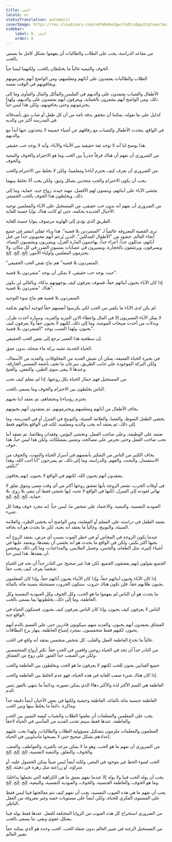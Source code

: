```yaml
---
title: الحب
locale: ar
statusTranslation: automatic
coverImage: https://res.cloudinary.com/xmfm6mhw3gwctndtcubgx2rptnae/image/upload/v1740337243/small_cover_educacion_fundamental_a051170f1c.webp
sidebar:
    label: 8. الحب
    order: 8
---
```

من مقاعد الدراسة، يجب على الطلاب والطالبات أن يفهموا بشكل كامل ما يسمى بالحب.

الخوف والتبعية غالباً ما يختلطان بالحب، ولكنهما ليسا حباً.

الطلاب والطالبات يعتمدون على آبائهم ومعلميهم، ومن الواضح أنهم يحترمونهم ويخافونهم في الوقت نفسه.

الأطفال والشباب يعتمدون على والديهم في الملبس والمأكل والمال والمأوى وما إلى ذلك، ومن الواضح أنهم يشعرون بالحماية، ويعرفون أنهم يعتمدون على والديهم، ولهذا يحترمونهم وحتى يخافونهم، ولكن هذا ليس حباً.

كدليل على ما نقوله، يمكننا أن نتحقق بدقة تامة من أن كل طفل أو شاب يثق بأصدقائه في المدرسة أكثر من والديه.

في الواقع، يتحدث الأطفال والشباب مع رفاقهم عن أشياء حميمة لا يتحدثون عنها أبداً مع والديهم.

هذا يوضح لنا أنه لا توجد ثقة حقيقية بين الأبناء والآباء، وأنه لا يوجد حب حقيقي.

من الضروري أن نفهم أن هناك فرقاً جذرياً بين الحب وما هو الاحترام والخوف والتبعية والخوف.

من الضروري أن نعرف كيف نحترم آباءنا ومعلمينا، ولكن لا نخلط بين الاحترام والحب.

يجب أن يكون الاحترام والحب متحدين بشكل وثيق، ولكن يجب ألا نخلط بينهما.

يخشى الآباء على أبنائهم، ويتمنون لهم الأفضل، مهنة جيدة، زواج جيد، حماية، وما إلى ذلك، ويخلطون هذا الخوف بالحب الحقيقي.

من الضروري أن نفهم أنه بدون حب حقيقي، من المستحيل على الآباء والمعلمين توجيه الأجيال الجديدة بحكمة، حتى لو كانت هناك نوايا حسنة للغاية.

الطريق الذي يؤدي إلى الهاوية مرصوف بنوايا حسنة للغاية.

نرى القضية المعروفة عالمياً لـ "المتمردين بلا قضية". هذا وباء عقلي انتشر في جميع أنحاء العالم. حشود من "الأطفال المدللين"، الذين يُزعم أنهم محبوبون جداً من قبل آبائهم، مدللون جداً، أعزاء جداً، يهاجمون المارة العزل، ويضربون ويغتصبون النساء، ويسرقون، ويرشقون بالحجارة، ويسيرون في عصابات يسببون الضرر في كل مكان، ولا يحترمون المعلمين وأولياء الأمور، إلخ. إلخ. إلخ.

"المتمردون بلا قضية" هم نتاج نقص الحب الحقيقي.

حيث يوجد حب حقيقي، لا يمكن أن يوجد "متمردون بلا قضية".

إذا كان الآباء يحبون أبنائهم حقاً، فسوف يعرفون كيف يوجهونهم بذكاء، وبالتالي لن يكون هناك "متمردون بلا قضية".

المتمردون بلا قضية هم نتاج سوء التوجيه.

لم يكن لدى الآباء ما يكفي من الحب لكي يكرسوا أنفسهم حقاً لتوجيه أبنائهم بحكمة.

لا يفكر الآباء العصريون إلا في المال وإعطاء الابن المزيد والمزيد، وسيارة أحدث طراز، وبدلات من أحدث صيحات الموضة، وما إلى ذلك، لكنهم لا يحبون حقاً ولا يعرفون كيف يحبون، ولهذا السبب يوجد "المتمردون بلا قضية".

إن سطحية هذا العصر ترجع إلى نقص الحب الحقيقي.

الحياة الحديثة تشبه بركة ماء ضحلة، بدون عمق.

في بحيرة الحياة العميقة، يمكن أن تعيش العديد من المخلوقات، والعديد من الأسماك، ولكن البركة الموجودة على جانب الطريق، سرعان ما تجف بأشعة الشمس الحارقة، وعندها لا يبقى سوى الطين، والتعفن، والقبح.

من المستحيل فهم جمال الحياة بكل روعتها، إذا لم نتعلم كيف نحب.

الناس يخلطون بين الاحترام والخوف وما يسمى بالحب.

نحترم رؤساءنا ونخشاهم، ثم نعتقد أننا نحبهم.

يخاف الأطفال من آبائهم ومعلميهم ويحترمونهم، ثم يعتقدون أنهم يحبونهم.

يخشى الطفل السوط، والعصا، والعلامة السيئة، والتوبيخ في المنزل أو في المدرسة، وما إلى ذلك، ثم يعتقد أنه يحب والديه ومعلميه، لكنه في الواقع يخافهم فقط.

نعتمد على الوظيفة، وعلى صاحب العمل، ونخشى البؤس، وفقدان وظائفنا، ثم نعتقد أننا نحب صاحب العمل وحتى نحرص على مصالحه، ونعتني بممتلكاته، ولكن هذا ليس حباً، هذا خوف.

يخاف الكثير من الناس من التفكير بأنفسهم في أسرار الحياة والموت، والخوف من الاستفسار، والبحث، والفهم، والدراسة، وما إلى ذلك، ثم يصرخون "أنا أحب الله، وهذا يكفي!"

يعتقدون أنهم يحبون الله، لكنهم في الواقع لا يحبون، إنهم يخافون.

في أوقات الحرب، تشعر الزوجة بأنها تعشق زوجها أكثر من أي وقت مضى وتتوق بقلق لا نهائي لعودته إلى المنزل، لكنها في الواقع لا تحبه، إنها تخشى فقط أن تبقى بلا زوج، بلا حماية، إلخ. إلخ. إلخ.

العبودية النفسية، والتبعية، والاعتماد على شخص ما، ليس حباً. إنه مجرد خوف وهذا كل شيء.

يعتمد الطفل في دراسته على المعلم أو المعلمة، ومن الواضح أنه يخشى الطرد، والعلامة السيئة، والتوبيخ، وغالباً ما يعتقد أنه يحبه، لكن ما يحدث هو أنه يخافه.

عندما تكون الزوجة في المخاض أو في خطر الموت بسبب أي مرض، يعتقد الزوج أنه يحبها أكثر بكثير، ولكن في الواقع ما يحدث هو أنه يخشى أن يفقدها، ويعتمد عليها في أشياء كثيرة، مثل الطعام، والجنس، وغسل الملابس، والمداعبات، وما إلى ذلك، ويخشى أن يفقدها. هذا ليس حباً.

الجميع يقولون إنهم يعشقون الجميع، لكن هذا غير صحيح: من النادر جداً أن تجد في الحياة شخصاً يعرف كيف يحب حقاً.

إذا كان الآباء يحبون أبنائهم حقاً، وإذا كان الأبناء يحبون آبائهم حقاً، وإذا كان المعلمون يحبون طلابهم حقاً، فلن تكون هناك حروب. ستكون الحروب مستحيلة بنسبة مائة بالمائة.

ما يحدث هو أن الناس لم يفهموا ما هو الحب، وكل الخوف وكل العبودية النفسية وكل العاطفة، وما إلى ذلك، يخلطونها بما يسمى بالحب.

الناس لا يعرفون كيف يحبون، وإذا كان الناس يعرفون كيف يحبون، فستكون الحياة في الواقع جنة.

العشاق يعتقدون أنهم يحبون، والعديد منهم سيكونون قادرين حتى على القسم بالدم أنهم يحبون. لكنهم فقط متحمسون. بمجرد إشباع العاطفة، ينهار برج البطاقات.

غالباً ما تخدع العاطفة العقل والقلب. كل شخص متحمس يعتقد أنه واقع في الحب.

من النادر جداً أن تجد في الحياة زوجين واقعين في الحب حقاً. تكثر أزواج المتحمسين ولكن من الصعب جداً العثور على زوج من العشاق.

جميع الفنانين يغنون للحب لكنهم لا يعرفون ما هو الحب ويخلطون بين العاطفة والحب.

إذا كان هناك شيء صعب للغاية في هذه الحياة، فهو عدم الخلط بين العاطفة والحب.

العاطفة هي السم الأكثر لذة والأكثر دهاءً الذي يمكن تصوره، ودائماً ما تنتهي بالفوز بثمن الدم.

العاطفة جنسية مائة بالمائة، العاطفة وحشية ولكنها في بعض الأحيان أيضاً دقيقة جداً وماكرة. دائماً ما يخلط بينها وبين الحب.

يجب على المعلمين والمعلمات أن يعلموا الطلاب والشباب كيفية التمييز بين الحب والعاطفة. عندها فقط سيتم تجنب العديد من المآسي في الحياة لاحقاً.

المعلمون والمعلمات ملزمون بتشكيل مسؤولية الطلاب والطالبات، ولهذا يجب عليهم إعدادهم بشكل صحيح حتى لا يصبحوا مأساويين في الحياة.

من الضروري أن نفهم ما هو الحب، وهو ما لا يمكن مزجه بالغيرة، والعواطف، والعنف، والخوف، والتعلق، والتبعية النفسية، إلخ. إلخ. إلخ.

الحب لسوء الحظ غير موجود في البشر، ولكنه أيضاً ليس شيئاً يمكن الحصول عليه، أو شراؤه، أو زراعته مثل زهرة في دفيئة، إلخ.

يجب أن يولد الحب فينا ولا يولد إلا عندما نفهم بعمق ما هي الكراهية التي نحملها بداخلنا، وما هو الخوف، والعاطفة الجنسية، والخوف، والعبودية النفسية، والتبعية، إلخ. إلخ. إلخ.

يجب أن نفهم ما هي هذه العيوب النفسية، يجب أن نفهم كيف تتم معالجتها فينا ليس فقط على المستوى الفكري للحياة، ولكن أيضاً على مستويات خفية وغير معروفة من العقل الباطن.

من الضروري استخراج كل هذه العيوب من الزوايا المختلفة للعقل. عندها فقط يولد فينا بشكل عفوي ونقي، ما يسمى بالحب.

من المستحيل الرغبة في تغيير العالم بدون شعلة الحب. الحب وحده هو الذي يمكنه حقاً تغيير العالم.

